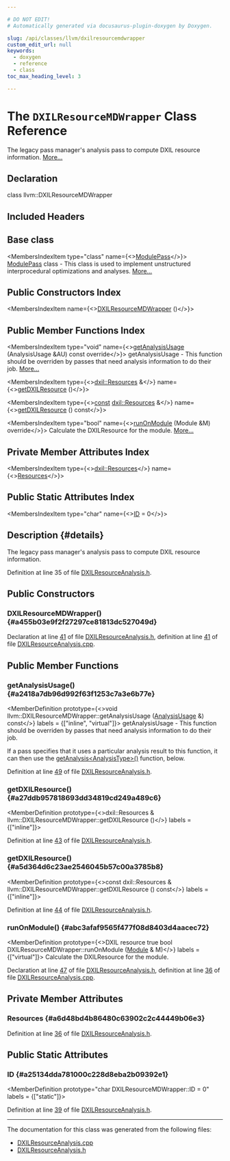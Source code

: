 ```yaml
---

# DO NOT EDIT!
# Automatically generated via docusaurus-plugin-doxygen by Doxygen.

slug: /api/classes/llvm/dxilresourcemdwrapper
custom_edit_url: null
keywords:
  - doxygen
  - reference
  - class
toc_max_heading_level: 3

---
```





# The `DXILResourceMDWrapper` Class Reference

<DoxygenPage pluginConfig={pluginConfig}>

The legacy pass manager&#39;s analysis pass to compute DXIL resource information. <a href="#details">More...</a>

## Declaration

<CodeBlock>class llvm::DXILResourceMDWrapper</CodeBlock>

## Included Headers

<IncludesList>
<IncludesListItem
  filePath="Target/DirectX/DXILResourceAnalysis.h"
  permalink="/docs/api/files/lib/lib/target/lib/target/directx/dxilresourceanalysis-h"
  isLocal="true" />
</IncludesList>

## Base class

<MembersIndex>

<MembersIndexItem
  type="class"
  name={<><a href="/docs/api/classes/llvm/modulepass">ModulePass</a></>}>
<a href="/docs/api/classes/llvm/modulepass">ModulePass</a> class - This class is used to implement unstructured interprocedural optimizations and analyses. <a href="/docs/api/classes/llvm/modulepass/#details">More...</a>
</MembersIndexItem>

</MembersIndex>

## Public Constructors Index

<MembersIndex>

<MembersIndexItem
  name={<><a href="#a455b03e9f2f27297ce81813dc527049d">DXILResourceMDWrapper</a> ()</>}>
</MembersIndexItem>

</MembersIndex>

## Public Member Functions Index

<MembersIndex>

<MembersIndexItem
  type="void"
  name={<><a href="#a2418a7db96d992f63f1253c7a3e6b77e">getAnalysisUsage</a> (AnalysisUsage &amp;AU) const override</>}>
getAnalysisUsage - This function should be overriden by passes that need analysis information to do their job. <a href="#a2418a7db96d992f63f1253c7a3e6b77e">More...</a>
</MembersIndexItem>

<MembersIndexItem
  type={<><a href="/docs/api/classes/llvm/dxil/resources">dxil::Resources</a> &amp;</>}
  name={<><a href="#a27ddb957818693dd34819cd249a489c6">getDXILResource</a> ()</>}>
</MembersIndexItem>

<MembersIndexItem
  type={<><a href="/docs/api/files/lib/lib/target/lib/target/aarch64/aarch64promoteconstant-cpp/#a90f8350fecae261c25be85d38b451bff">const</a> <a href="/docs/api/classes/llvm/dxil/resources">dxil::Resources</a> &amp;</>}
  name={<><a href="#a5d364d6c23ae2546045b57c00a3785b8">getDXILResource</a> () const</>}>
</MembersIndexItem>

<MembersIndexItem
  type="bool"
  name={<><a href="#abc3afaf9565f477f08d8403d4aacec72">runOnModule</a> (Module &amp;M) override</>}>
Calculate the DXILResource for the module. <a href="#abc3afaf9565f477f08d8403d4aacec72">More...</a>
</MembersIndexItem>

</MembersIndex>

## Private Member Attributes Index

<MembersIndex>

<MembersIndexItem
  type={<><a href="/docs/api/classes/llvm/dxil/resources">dxil::Resources</a></>}
  name={<><a href="#a6d48bd4b86480c63902c2c44449b06e3">Resources</a></>}>
</MembersIndexItem>

</MembersIndex>

## Public Static Attributes Index

<MembersIndex>

<MembersIndexItem
  type="char"
  name={<><a href="#a25134dda781000c228d8eba2b09392e1">ID</a> = 0</>}>
</MembersIndexItem>

</MembersIndex>

## Description {#details}

The legacy pass manager&#39;s analysis pass to compute DXIL resource information.

Definition at line 35 of file <a href="/docs/api/files/lib/lib/target/lib/target/directx/dxilresourceanalysis-h">DXILResourceAnalysis.h</a>.

<SectionDefinition>

## Public Constructors

### DXILResourceMDWrapper() {#a455b03e9f2f27297ce81813dc527049d}

<MemberDefinition
  prototype="DXILResourceMDWrapper::DXILResourceMDWrapper ()">

Declaration at line <a href="/docs/api/files/lib/lib/target/lib/target/directx/dxilresourceanalysis-h/#l00041">41</a> of file <a href="/docs/api/files/lib/lib/target/lib/target/directx/dxilresourceanalysis-h">DXILResourceAnalysis.h</a>, definition at line <a href="/docs/api/files/lib/lib/target/lib/target/directx/dxilresourceanalysis-cpp/#l00041">41</a> of file <a href="/docs/api/files/lib/lib/target/lib/target/directx/dxilresourceanalysis-cpp">DXILResourceAnalysis.cpp</a>.
</MemberDefinition>

</SectionDefinition>

<SectionDefinition>

## Public Member Functions

### getAnalysisUsage() {#a2418a7db96d992f63f1253c7a3e6b77e}

<MemberDefinition
  prototype={<>void llvm::DXILResourceMDWrapper::getAnalysisUsage (<a href="/docs/api/classes/llvm/analysisusage">AnalysisUsage</a> &amp;) const</>}
  labels = {["inline", "virtual"]}>
getAnalysisUsage - This function should be overriden by passes that need analysis information to do their job.

If a pass specifies that it uses a particular analysis result to this function, it can then use the <a href="/docs/api/classes/llvm/pass/#a4863e5e463fb79955269fbf7fbf52b80">getAnalysis&lt;AnalysisType&gt;()</a> function, below.

Definition at line <a href="/docs/api/files/lib/lib/target/lib/target/directx/dxilresourceanalysis-h/#l00049">49</a> of file <a href="/docs/api/files/lib/lib/target/lib/target/directx/dxilresourceanalysis-h">DXILResourceAnalysis.h</a>.
</MemberDefinition>

### getDXILResource() {#a27ddb957818693dd34819cd249a489c6}

<MemberDefinition
  prototype={<>dxil::Resources &amp; llvm::DXILResourceMDWrapper::getDXILResource ()</>}
  labels = {["inline"]}>

Definition at line <a href="/docs/api/files/lib/lib/target/lib/target/directx/dxilresourceanalysis-h/#l00043">43</a> of file <a href="/docs/api/files/lib/lib/target/lib/target/directx/dxilresourceanalysis-h">DXILResourceAnalysis.h</a>.
</MemberDefinition>

### getDXILResource() {#a5d364d6c23ae2546045b57c00a3785b8}

<MemberDefinition
  prototype={<>const dxil::Resources &amp; llvm::DXILResourceMDWrapper::getDXILResource () const</>}
  labels = {["inline"]}>

Definition at line <a href="/docs/api/files/lib/lib/target/lib/target/directx/dxilresourceanalysis-h/#l00044">44</a> of file <a href="/docs/api/files/lib/lib/target/lib/target/directx/dxilresourceanalysis-h">DXILResourceAnalysis.h</a>.
</MemberDefinition>

### runOnModule() {#abc3afaf9565f477f08d8403d4aacec72}

<MemberDefinition
  prototype={<>DXIL resource true bool DXILResourceMDWrapper::runOnModule (<a href="/docs/api/classes/llvm/module">Module</a> &amp; M)</>}
  labels = {["virtual"]}>
Calculate the DXILResource for the module.

Declaration at line <a href="/docs/api/files/lib/lib/target/lib/target/directx/dxilresourceanalysis-h/#l00047">47</a> of file <a href="/docs/api/files/lib/lib/target/lib/target/directx/dxilresourceanalysis-h">DXILResourceAnalysis.h</a>, definition at line <a href="/docs/api/files/lib/lib/target/lib/target/directx/dxilresourceanalysis-cpp/#l00036">36</a> of file <a href="/docs/api/files/lib/lib/target/lib/target/directx/dxilresourceanalysis-cpp">DXILResourceAnalysis.cpp</a>.
</MemberDefinition>

</SectionDefinition>

<SectionDefinition>

## Private Member Attributes

### Resources {#a6d48bd4b86480c63902c2c44449b06e3}

<MemberDefinition
  prototype="dxil::Resources llvm::DXILResourceMDWrapper::Resources">

Definition at line <a href="/docs/api/files/lib/lib/target/lib/target/directx/dxilresourceanalysis-h/#l00036">36</a> of file <a href="/docs/api/files/lib/lib/target/lib/target/directx/dxilresourceanalysis-h">DXILResourceAnalysis.h</a>.
</MemberDefinition>

</SectionDefinition>

<SectionDefinition>

## Public Static Attributes

### ID {#a25134dda781000c228d8eba2b09392e1}

<MemberDefinition
  prototype="char DXILResourceMDWrapper::ID = 0"
  labels = {["static"]}>

Definition at line <a href="/docs/api/files/lib/lib/target/lib/target/directx/dxilresourceanalysis-h/#l00039">39</a> of file <a href="/docs/api/files/lib/lib/target/lib/target/directx/dxilresourceanalysis-h">DXILResourceAnalysis.h</a>.
</MemberDefinition>

</SectionDefinition>

<hr/>

The documentation for this class was generated from the following files:

<ul>
<li><a href="/docs/api/files/lib/lib/target/lib/target/directx/dxilresourceanalysis-cpp">DXILResourceAnalysis.cpp</a></li>
<li><a href="/docs/api/files/lib/lib/target/lib/target/directx/dxilresourceanalysis-h">DXILResourceAnalysis.h</a></li>
</ul>

</DoxygenPage>

